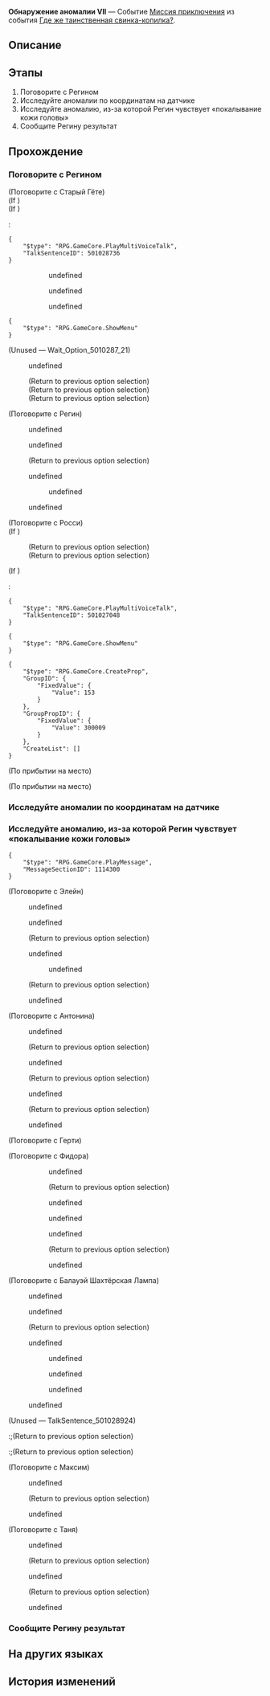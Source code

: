 {{Дополнить|Диалоги.}}
{{Миссия Инфобокс
|id              = 8000187
|Название        = 
|Изображение     = Миссия Освоения Обнаружение аномалии VII.png
|Тип             = Миссия приключения
|События         = Где же таинственная свинка-копилка?
|Глава           = 
|Условия         = 
* Завершена [[Миссия Освоения]] ''[[Прошлое накроет снежной лавиной]]''
* Завершена [[Миссия приключения]] ''[[Обнаружение аномалии VI]]''
* Достигните [[Уровень Освоения|Уровня Освоения]] 21
|Персонажи       = Антонина; Балауэй; Взбудораженный ребёнок; Герти; Максим; Недоумённый ребёнок; Ответственный ребёнок; Первопроходец; Регин; Регин (?); Росси; Старый Гёте; Таня; Фидора; Элейн
|СтартЛокация    = Вестибюль отеля
|Мир             = Ярило-VI
|Локации         = Вестибюль отеля
|Предыдущая      = Обнаружение аномалии VI
|Следующая       = 
|Награды         = Кредиты*5 000
}}
'''Обнаружение аномалии VII''' — Событие [[Миссия приключения]] из события [[Где же таинственная свинка-копилка?]].

==Описание==
{{Описание|<!--официальное описание из Перекрёстка судеб-->}}

==Этапы==
# Поговорите с Регином
# Исследуйте аномалии по координатам на датчике
# Исследуйте аномалию, из-за которой Регин чувствует «покалывание кожи головы»
# Сообщите Регину результат

==Прохождение==
{{Дополнить}}


===Поговорите с Регином===
{{Описание миссии|локация=Вестибюль отеля|Датчик Регина зафиксировал новую аномальную активность! Отправляйтесь в отель «Гёте», чтобы всё разузнать!}}
{{Диалог Начало}}


;(Поговорите с Старый Гёте)
;(If {{cx}}<!--during performance 501028701-->)
:<!--Unknown TalkSentence: 501028701-->
:<!--Unknown TalkSentence: 501028702-->
;(If {{cx}}<!--not during performance 501028701-->)
:<pre>{
	"$type": "RPG.GameCore.PlayMultiVoiceTalk",
	"TalkSentenceID": 501028736
}</pre>
:<!--Unknown TalkSentence: 501028737-->
::{{Диалог|Стрелка}} undefined
::<!--Unknown TalkSentence: 501028709-->
::{{Диалог|Стрелка}} undefined
::<!--Unknown TalkSentence: 501028711-->
::{{Диалог|Стрелка}} undefined
:<!--Unknown TalkSentence: 501028712-->
:<!--Unknown TalkSentence: 501028713-->
<pre>{
	"$type": "RPG.GameCore.ShowMenu"
}</pre>
;(Unused &mdash; Wait_Option_5010287_21)
:{{Диалог|Стрелка}} undefined
:<!--Unknown TalkSentence: 501028715-->
:;(Return to previous option selection)
:;(Return to previous option selection)
:;(Return to previous option selection)

;(Поговорите с Регин)
:{{Диалог|Разговор}} undefined
:<!--Unknown TalkSentence: 501024149-->
:{{Диалог|Разговор}} undefined
:<!--Unknown TalkSentence: 501024166-->
:<!--Unknown TalkSentence: 501024167-->
:<!--Unknown TalkSentence: 501024168-->
:;(Return to previous option selection)
:{{Диалог|Разговор}} undefined
:<!--Unknown TalkSentence: 501024170-->
:<!--Unknown TalkSentence: 501024171-->
::{{Диалог|Стрелка}} undefined
:<!--Unknown TalkSentence: 501024173-->
:{{Диалог|Выход}} undefined

;(Поговорите с Росси)
;(If {{cx}}<!--during performance 501027001-->)
:<!--Unknown TalkSentence: 501027001-->
:;(Return to previous option selection)
:;(Return to previous option selection)
;(If {{cx}}<!--not during performance 501027001-->)
:<pre>{
	"$type": "RPG.GameCore.PlayMultiVoiceTalk",
	"TalkSentenceID": 501027048
}</pre>
<pre>{
	"$type": "RPG.GameCore.ShowMenu"
}</pre>
<pre>{
	"$type": "RPG.GameCore.CreateProp",
	"GroupID": {
		"FixedValue": {
			"Value": 153
		}
	},
	"GroupPropID": {
		"FixedValue": {
			"Value": 300009
		}
	},
	"CreateList": []
}</pre>
;(По прибытии на место)

;(По прибытии на место)
<!--Unknown TalkSentence: 801871018-->
{{Диалог Конец}}

===Исследуйте аномалии по координатам на датчике===
{{Описание миссии|локация=Камнеград|Найдите аномалии по координатам на датчике.}}
{{Диалог Начало}}
{{Диалог Конец}}

===Исследуйте аномалию, из-за которой Регин чувствует «покалывание кожи головы»===
{{Описание миссии|локация=Камнеград|Интуиция, из-за которой у Регина начало кожу головы покалывать... Почему от этой аномалии такие странные ощущения?}}
{{Диалог Начало}}

<pre>{
	"$type": "RPG.GameCore.PlayMessage",
	"MessageSectionID": 1114300
}</pre>

;(Поговорите с Элейн)
:{{Диалог|Разговор}} undefined
:<!--Unknown TalkSentence: 501029019-->
:<!--Unknown TalkSentence: 501029020-->
:{{Диалог|Разговор}} undefined
:<!--Unknown TalkSentence: 501029031-->
:<!--Unknown TalkSentence: 501029032-->
:<!--Unknown TalkSentence: 501029033-->
:<!--Unknown TalkSentence: 501029034-->
:<!--Unknown TalkSentence: 501029035-->
:;(Return to previous option selection)
:{{Диалог|Разговор}} undefined
:<!--Unknown TalkSentence: 501029037-->
:<!--Unknown TalkSentence: 501029038-->
::{{Диалог|Стрелка}} undefined
:<!--Unknown TalkSentence: 501029040-->
:<!--Unknown TalkSentence: 501029041-->
:<!--Unknown TalkSentence: 501029042-->
:;(Return to previous option selection)
:{{Диалог|Выход}} undefined

;(Поговорите с Антонина)
:{{Диалог|Разговор}} undefined
:<!--Unknown TalkSentence: 501027715-->
:<!--Unknown TalkSentence: 501027716-->
:<!--Unknown TalkSentence: 501027717-->
:;(Return to previous option selection)
:{{Диалог|Разговор}} undefined
:<!--Unknown TalkSentence: 501027719-->
:<!--Unknown TalkSentence: 501027720-->
:<!--Unknown TalkSentence: 501027721-->
:;(Return to previous option selection)
:{{Диалог|Разговор}} undefined
:<!--Unknown TalkSentence: 501027723-->
:<!--Unknown TalkSentence: 501027724-->
:<!--Unknown TalkSentence: 501027725-->
:;(Return to previous option selection)
:{{Диалог|Выход}} undefined

;(Поговорите с Герти)
<!--Unknown TalkSentence: 501028813-->

;(Поговорите с Фидора)
::{{Диалог|Разговор}} undefined
::<!--Unknown TalkSentence: 501028616-->
::<!--Unknown TalkSentence: 501028617-->
::<!--Unknown TalkSentence: 501028618-->
::;(Return to previous option selection)
::{{Диалог|Разговор}} undefined
::<!--Unknown TalkSentence: 501028620-->
::<!--Unknown TalkSentence: 501028621-->
::<!--Unknown TalkSentence: 501028622-->
::{{Диалог|Выход}} undefined
::{{Диалог|Разговор}} undefined
::<!--Unknown TalkSentence: 501028616-->
::<!--Unknown TalkSentence: 501028617-->
::<!--Unknown TalkSentence: 501028618-->
::;(Return to previous option selection)
::{{Диалог|Выход}} undefined

;(Поговорите с Балауэй Шахтёрская Лампа)
:{{Диалог|Разговор}} undefined
:<!--Unknown TalkSentence: 501028912-->
:<!--Unknown TalkSentence: 501028913-->
:<!--Unknown TalkSentence: 501028914-->
:{{Диалог|Разговор}} undefined
:<!--Unknown TalkSentence: 501028926-->
:<!--Unknown TalkSentence: 501028927-->
:<!--Unknown TalkSentence: 501028928-->
:;(Return to previous option selection)
:{{Диалог|Разговор}} undefined
:<!--Unknown TalkSentence: 501028930-->
:<!--Unknown TalkSentence: 501028931-->
:<!--Unknown TalkSentence: 501028932-->
::{{Диалог|Стрелка}} undefined
::{{Диалог|Стрелка}} undefined
::{{Диалог|Стрелка}} undefined
:{{Диалог|Выход}} undefined
;(Unused &mdash; TalkSentence_501028924)
<!--Unknown TalkSentence: 501028924-->
:;(Return to previous option selection)
:;(Return to previous option selection)

;(Поговорите с Максим)
:{{Диалог|Разговор}} undefined
:<!--Unknown TalkSentence: 501028313-->
:<!--Unknown TalkSentence: 501028314-->
:;(Return to previous option selection)
:{{Диалог|Выход}} undefined

;(Поговорите с Таня)
:{{Диалог|Разговор}} undefined
:<!--Unknown TalkSentence: 501027618-->
:<!--Unknown TalkSentence: 501027619-->
:;(Return to previous option selection)
:{{Диалог|Разговор}} undefined
:<!--Unknown TalkSentence: 501027626-->
:<!--Unknown TalkSentence: 501027627-->
:;(Return to previous option selection)
:{{Диалог|Выход}} undefined
{{Диалог Конец}}

===Сообщите Регину результат===
{{Описание миссии|локация=Вестибюль отеля|«Аномальная» свинка-копилка вызывает опасения - она не такая, как остальные. Регин тоже переживает, что с вами что-то произошло. Возвращайтесь в отель «Гёте», чтобы успокоить друг друга!}}
{{Диалог Начало}}

{{Диалог Конец}}

==На других языках==
{{На других языках
|en   = Anomaly Detection 7
|zhs  = 异常勘测•其七
|zht  = 異常勘測·其七
|ja   = 異常観測・7
|ko   = 이상 조사•7
|es   = Detección de anomalías&nbsp;VII
|fr   = Détection d'anomalie 7
|ru   = Обнаружение аномалии VII
|th   = ตรวจสอบความผิดปกติ 7
|vi   = Thăm Dò Bất Thường 7
|de   = Anomalieforschung (Teil 7)
|id   = Keanehan Terdeteksi 7
|pt   = Detecção de Anomalia 7
}}

==История изменений==
{{История изменений|2.7}}
